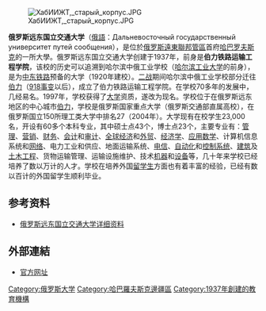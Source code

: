 {{noteTA
|1=zh-hans:伯力;zh-tw:伯力;zh-hk:伯力;zh-hant:伯力;zh-mo:伯力; 
}}

[[File:ХабИИЖТ,_старый_корпус.JPG|thumb]]

'''俄罗斯远东国立交通大学'''（[[俄語|俄語]]：Дальневосточный государственный университет путей сообщения），是位於[[俄罗斯|俄罗斯]][[遠東聯邦管區|遠東聯邦管區]]首府[[哈巴罗夫斯克|哈巴罗夫斯克]]的一所大學。俄罗斯远东国立交通大学创建于1937年，前身是'''伯力铁路运输工程学院'''，该校的历史可以追溯到哈尔滨中俄工业学校（[[哈尔滨工业大学|哈尔滨工业大学]]的前身），是为[[中东铁路|中东铁路]]预备的大学（1920年建校）。[[二战|二战]]期间哈尔滨中俄工业学校部分迁往[[伯力|伯力]]（[[918事变|918事变]]以后），成立了伯力铁路运输工程学院。在学校70多年的发展中，几经易名。1997年，学校获得了[[大学|大学]]资质，遂改为现名。学校位于在俄罗斯远东地区的中心城市[[伯力|伯力]]，学校是俄罗斯国家重点大学（俄罗斯交通部直属高校），在俄罗斯国立150所理工类大学中排名27（2004年）。大学现有在校学生23,000名，开设有60多个本科专业，其中硕士点43个，博士点23个，主要专业有：[[管理|管理]]、[[营销|营销]]、[[财务|财务]]、[[会计|会计]]和[[审计|审计]]、[[全球经济|全球经济]]和[[外贸|外贸]]、[[经济学|经济学]]、[[应用数学|应用数学]]、计算机信息系统和[[网络|网络]]、电力工业和供应、地面运输系统、[[电信|电信]]、[[自动化|自动化]]和[[控制系统|控制系统]]、[[建筑|建筑]]及[[土木工程|土木工程]]、货物运输管理、运输设施维护、技术[[机器|机器]]和[[设备|设备]]等，几十年来学校已经培养了数以万计的人才。学校在培养外国[[留学生|留学生]]方面也有着丰富的经验，已经有数以百计的外国留学生顺利毕业。

==参考资料== 
* [http://school.nihaowang.com/20003.html 俄罗斯远东国立交通大学详细资料] {{Wayback|url=http://school.nihaowang.com/20003.html |date=20120825231047 }}

==外部連結== 
* [http://www.dvgups.ru/ 官方网址] {{Wayback|url=http://www.dvgups.ru/ |date=20200511215341 }}

[[Category:俄罗斯大学|Category:俄罗斯大学]]
[[Category:哈巴羅夫斯克邊疆區|Category:哈巴羅夫斯克邊疆區]]
[[Category:1937年創建的教育機構|Category:1937年創建的教育機構]]